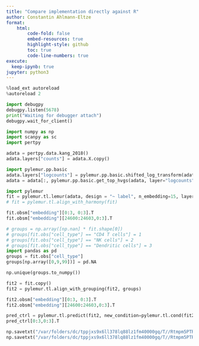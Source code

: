 ```yaml
---
title: "Compare implementation directly against R"
author: Constantin Ahlmann-Eltze
format:
    html:
        code-fold: false
        embed-resources: true
        highlight-style: github
        toc: true 
        code-line-numbers: true 
execute:
  keep-ipynb: true
jupyter: python3
---
```



```python
%load_ext autoreload
%autoreload 2
```


```python
import debugpy
debugpy.listen(5678)
print("Waiting for debugger attach")
debugpy.wait_for_client()
```


```python
import numpy as np
import scanpy as sc
import pertpy 

adata = pertpy.data.kang_2018()
adata.layers["counts"] = adata.X.copy()
```


```python
import pylemur.pp.basic
adata.layers["logcounts"] = pylemur.pp.basic.shifted_log_transform(adata.X)
adata = adata[:, pylemur.pp.basic.get_top_hvgs(adata, layer="logcounts", n=1000)]
```

```python
import pylemur
fit = pylemur.tl.lemur(adata, design = "~ label", n_embedding=15, layer = "logcounts")
# fit = pylemur.tl.align_with_harmony(fit)
```

```python
fit.obsm["embedding"][0:3, 0:3].T
fit.obsm["embedding"][24600:24603,0:3].T
```

```python
# groups = np.array([np.nan] * fit.shape[0])
# groups[fit.obs["cell_type"] == "CD4 T cells"] = 1
# groups[fit.obs["cell_type"] == "NK cells"] = 2
# groups[fit.obs["cell_type"] == "Dendritic cells"] = 3
import pandas as pd
groups = fit.obs["cell_type"]
groups[np.array([0,9,99])] = pd.NA

np.unique(groups.to_numpy())
```

```python
fit2 = fit.copy()
fit2 = pylemur.tl.align_with_grouping(fit2, groups)
```


```python
fit2.obsm["embedding"][0:3, 0:3].T
fit2.obsm["embedding"][24600:24603,0:3].T
```

```python
pred_ctrl = pylemur.tl.predict(fit2, new_condition=pylemur.tl.cond(fit2, label = "ctrl"))
pred_ctrl[0:3,0:3].T
```


```python
np.savetxt("/var/folders/dc/tppjxs9x6ll378lq88lz1fm40000gq/T//Rtmpm5PTRh/pred_ctrl.tsv", pred_ctrl, delimiter="\t")
np.savetxt("/var/folders/dc/tppjxs9x6ll378lq88lz1fm40000gq/T//Rtmpm5PTRh/embedding.tsv", fit2.obsm["embedding"], delimiter="\t")
```

